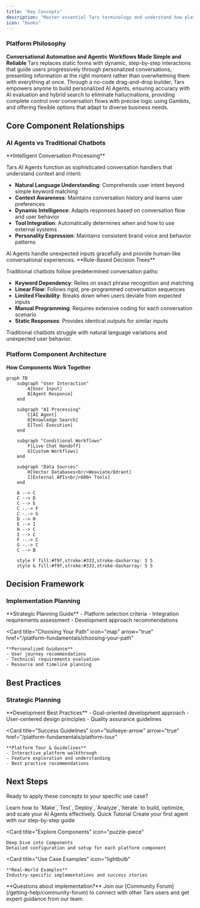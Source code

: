 ```yaml
---
title: "Key Concepts"
description: "Master essential Tars terminology and understand how platform components work together"
icon: "books"
---
```


### Platform Philosophy

**Conversational Automation and Agentic Workflows Made Simple and Reliable**
Tars replaces static forms with dynamic, step-by-step interactions that guide users progressively through personalized conversations, presenting information at the right moment rather than overwhelming them with everything at once. Through a no-code drag-and-drop builder, Tars empowers anyone to build personalized AI Agents, ensuring accuracy with AI evaluation and hybrid search to eliminate hallucinations, providing complete control over conversation flows with precise logic using Gambits, and offering flexible options that adapt to diverse business needs.

## Core Component Relationships

### AI Agents vs Traditional Chatbots

<Tabs>
<Tab title="AI Agents (Tars Approach)">
**Intelligent Conversation Processing**

Tars AI Agents function as sophisticated conversation handlers that understand context and intent:

- **Natural Language Understanding**: Comprehends user intent beyond simple keyword matching
- **Context Awareness**: Maintains conversation history and learns user preferences
- **Dynamic Intelligence**: Adapts responses based on conversation flow and user behavior
- **Tool Integration**: Automatically determines when and how to use external systems
- **Personality Expression**: Maintains consistent brand voice and behavior patterns

<Check>
AI Agents handle unexpected inputs gracefully and provide human-like conversational experiences.
</Check>
</Tab>

<Tab title="Traditional Chatbots">
**Rule-Based Decision Trees**

Traditional chatbots follow predetermined conversation paths:

- **Keyword Dependency**: Relies on exact phrase recognition and matching
- **Linear Flow**: Follows rigid, pre-programmed conversation sequences
- **Limited Flexibility**: Breaks down when users deviate from expected inputs
- **Manual Programming**: Requires extensive coding for each conversation scenario
- **Static Responses**: Provides identical outputs for similar inputs

<Warning>
Traditional chatbots struggle with natural language variations and unexpected user behavior.
</Warning>
</Tab>
</Tabs>

### Platform Component Architecture

**How Components Work Together**

```mermaid
graph TB
    subgraph "User Interaction"
        A[User Input]
        B[Agent Response]
    end

    subgraph "AI Processing"
        C[AI Agent]
        D[Knowledge Search]
        E[Tool Execution]
    end

    subgraph "Conditional Workflows"
        F[Live Chat Handoff]
        G[Custom Workflows]
    end

    subgraph "Data Sources"
        H[Vector Databases<br/>Weaviate/Qdrant]
        I[External APIs<br/>600+ Tools]
    end

    A --> C
    C --> D
    C --> E
    C -.-> F
    C -.-> G
    D --> H
    E --> I
    H --> C
    I --> C
    F -.-> C
    G -.-> C
    C --> B

    style F fill:#f9f,stroke:#333,stroke-dasharray: 5 5
    style G fill:#f9f,stroke:#333,stroke-dasharray: 5 5
```

## Decision Framework

### Implementation Planning

<CardGroup cols={2}>
  <Card
    title="Decision Framework"
    icon="compass"
  >
    **Strategic Planning Guide**
    - Platform selection criteria
    - Integration requirements assessment
    - Development approach recommendations
  </Card>

  <Card
    title="Choosing Your Path"
    icon="map"
    arrow="true"
    href="/platform-fundamentals/choosing-your-path"
  >
    **Personalized Guidance**
    - User journey recommendations
    - Technical requirements evaluation
    - Resource and timeline planning
  </Card>
</CardGroup>

## Best Practices

### Strategic Planning

<CardGroup cols={2}>
  <Card
    title="Implementation Strategy"
    icon="bullseye"
  >
    **Development Best Practices**
    - Goal-oriented development approach
    - User-centered design principles
    - Quality assurance guidelines
  </Card>

  <Card
    title="Success Guidelines"
    icon="bullseye-arrow"
    arrow="true"
    href="/platform-fundamentals/platform-tour"
  >
    **Platform Tour & Guidelines**
    - Interactive platform walkthrough
    - Feature exploration and understanding
    - Best practice recommendations
  </Card>
</CardGroup>

## Next Steps

Ready to apply these concepts to your specific use case?

<CardGroup cols={2}>
  <Card
    title="Development Lifecycle"
    icon="code"
  >
    Learn how to `Make`,`Test`,`Deploy`,`Analyze`,`Iterate` to build, optimize, and scale your AI Agents effectively.
  </Card>

  <Card title="Start Building" icon="rocket" href="/" arrow="true">
    Quick Tutorial Create your first agent with our step-by-step guide
  </Card>

  <Card
    title="Explore Components"
    icon="puzzle-piece"
  >
    Deep Dive into Components
    Detailed configuration and setup for each platform component
  </Card>

  <Card
    title="Use Case Examples"
    icon="lightbulb"
  >
    **Real-World Examples**
    Industry-specific implementations and success stories
  </Card>
</CardGroup>

<Note>
  **Questions about implementation?** Join our [Community
  Forum](/getting-help/community-forum) to connect with other Tars users
  and get expert guidance from our team.
</Note>
